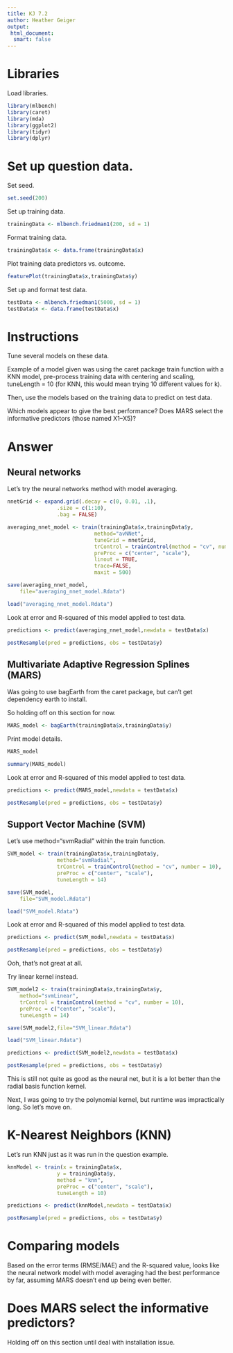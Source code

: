 ```yaml
---
title: KJ 7.2
author: Heather Geiger
output:
 html_document:
  smart: false
---
```


# Libraries

Load libraries.

```r
library(mlbench)
library(caret)
library(mda)
library(ggplot2)
library(tidyr)
library(dplyr)
```

# Set up question data.

Set seed.

```r
set.seed(200)
```

Set up training data.

```r
trainingData <- mlbench.friedman1(200, sd = 1)
```

Format training data.

```r
trainingData$x <- data.frame(trainingData$x)
```

Plot training data predictors vs. outcome.

```r
featurePlot(trainingData$x,trainingData$y)
```

Set up and format test data.

```r
testData <- mlbench.friedman1(5000, sd = 1)
testData$x <- data.frame(testData$x)
```

# Instructions

Tune several models on these data.

Example of a model given was using the caret package train function with a KNN model, pre-process training data with centering and scaling, tuneLength = 10 (for KNN, this would mean trying 10 different values for k).

Then, use the models based on the training data to predict on test data. 

Which models appear to give the best performance? Does MARS select the informative predictors (those named X1–X5)?

# Answer

## Neural networks

Let's try the neural networks method with model averaging.

```r
nnetGrid <- expand.grid(.decay = c(0, 0.01, .1),
                .size = c(1:10),
                .bag = FALSE)

averaging_nnet_model <- train(trainingData$x,trainingData$y,
                            method="avNNet",
                            tuneGrid = nnetGrid,
                            trControl = trainControl(method = "cv", number = 10),
                            preProc = c("center", "scale"),
                            linout = TRUE,
                            trace=FALSE,
                            maxit = 500)
```

```r
save(averaging_nnet_model,
    file="averaging_nnet_model.Rdata")
```

```r
load("averaging_nnet_model.Rdata")
```

Look at error and R-squared of this model applied to test data.

```r
predictions <- predict(averaging_nnet_model,newdata = testData$x)

postResample(pred = predictions, obs = testData$y)
```

## Multivariate Adaptive Regression Splines (MARS)

Was going to use bagEarth from the caret package, but can't get dependency earth to install.

So holding off on this section for now.

```r
MARS_model <- bagEarth(trainingData$x,trainingData$y)
```

Print model details.

```r
MARS_model

summary(MARS_model)
```

Look at error and R-squared of this model applied to test data.

```r
predictions <- predict(MARS_model,newdata = testData$x)

postResample(pred = predictions, obs = testData$y)
```

##  Support Vector Machine (SVM)

Let's use method="svmRadial" within the train function.

```r
SVM_model <- train(trainingData$x,trainingData$y,
                method="svmRadial",
                trControl = trainControl(method = "cv", number = 10),
                preProc = c("center", "scale"),
                tuneLength = 14)
```

```r
save(SVM_model,
    file="SVM_model.Rdata")
```

```r
load("SVM_model.Rdata")
```

Look at error and R-squared of this model applied to test data.

```r
predictions <- predict(SVM_model,newdata = testData$x)

postResample(pred = predictions, obs = testData$y)
```

Ooh, that's not great at all. 

Try linear kernel instead.

```r
SVM_model2 <- train(trainingData$x,trainingData$y,
    method="svmLinear",
    trControl = trainControl(method = "cv", number = 10),
    preProc = c("center", "scale"),
    tuneLength = 14)
```

```r
save(SVM_model2,file="SVM_linear.Rdata")
```

```r
load("SVM_linear.Rdata")
```

```r
predictions <- predict(SVM_model2,newdata = testData$x)

postResample(pred = predictions, obs = testData$y)
```

This is still not quite as good as the neural net, but it is a lot better than the radial basis function kernel.

Next, I was going to try the polynomial kernel, but runtime was impractically long. So let's move on.

# K-Nearest Neighbors (KNN)

Let's run KNN just as it was run in the question example.

```r
knnModel <- train(x = trainingData$x,
                y = trainingData$y,
                method = "knn",
                preProc = c("center", "scale"),
                tuneLength = 10)
```

```r
predictions <- predict(knnModel,newdata = testData$x)

postResample(pred = predictions, obs = testData$y)
```

# Comparing models

Based on the error terms (RMSE/MAE) and the R-squared value, looks like the neural network model with model averaging had the best performance by far, assuming MARS doesn't end up being even better.

#  Does MARS select the informative predictors?

Holding off on this section until deal with installation issue.

